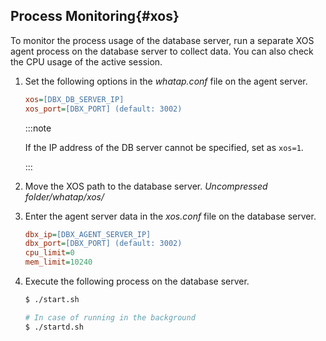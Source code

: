 ## Process Monitoring{#xos}

To monitor the process usage of the database server, run a separate XOS agent process on the database server to collect data. You can also check the CPU usage of the active session.

1. Set the following options in the _whatap.conf_ file on the agent server.

   ```ini title='whatap.conf'
   xos=[DBX_DB_SERVER_IP]
   xos_port=[DBX_PORT] (default: 3002)
   ```

   :::note

   If the IP address of the DB server cannot be specified, set as `xos=1`. 

   :::

2. Move the XOS path to the database server. _Uncompressed folder/whatap/xos/_

3. Enter the agent server data in the _xos.conf_ file on the database server.

   ```ini title='xos.conf'
   dbx_ip=[DBX_AGENT_SERVER_IP]
   dbx_port=[DBX_PORT] (default: 3002)
   cpu_limit=0
   mem_limit=10240
   ```

4. Execute the following process on the database server.

   ```bash title='start.sh'
   $ ./start.sh
   ```

   ```bash
   # In case of running in the background
   $ ./startd.sh
   ```
